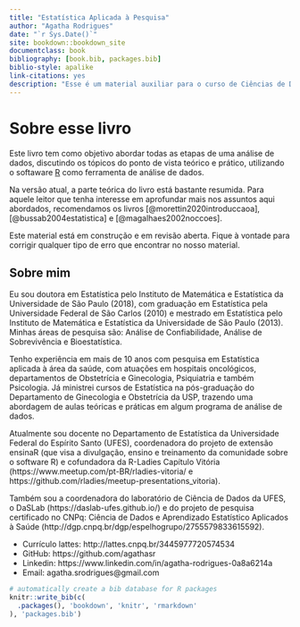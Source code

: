 --- 
title: "Estatística Aplicada à Pesquisa"
author: "Agatha Rodrigues"
date: "`r Sys.Date()`"
site: bookdown::bookdown_site
documentclass: book
bibliography: [book.bib, packages.bib]
biblio-style: apalike
link-citations: yes
description: "Esse é um material auxiliar para o curso de Ciências de Dados aplicada à Saúde."
---

# Sobre esse livro

Este livro tem como objetivo abordar todas as etapas de uma análise de dados, discutindo os tópicos do ponto de vista teórico e prático, utilizando o softaware [R](https://cran.r-project.org/) como ferramenta de análise de dados. 

Na versão atual, a parte teórica do livro está bastante resumida. Para aquele leitor que tenha interesse em aprofundar mais nos assuntos aqui abordados, recomendamos os livros [@morettin2020introduccaoa], [@bussab2004estatistica] e [@magalhaes2002noccoes].

Este material está em construção e em revisão aberta. Fique à vontade para corrigir qualquer tipo de erro que encontrar no nosso material.

## Sobre mim

Eu sou doutora em Estatística pelo Instituto de Matemática e Estatística da Universidade de São Paulo (2018), com graduação em Estatística pela Universidade Federal de São Carlos (2010) e mestrado em Estatística pelo Instituto de Matemática e Estatística da Universidade de São Paulo (2013). Minhas áreas de pesquisa são: Análise de Confiabilidade, Análise de Sobrevivência e Bioestatística. 

Tenho experiência em mais de 10 anos com pesquisa em Estatística aplicada à área da saúde, com atuações em hospitais oncológicos, departamentos de Obstetrícia e Ginecologia, Psiquiatria e também Psicologia. Já ministrei cursos de Estatística na pós-graduação do Departamento de Ginecologia e Obstetrícia da USP, trazendo uma abordagem de aulas teóricas e práticas em algum programa de análise de dados.

Atualmente sou docente no Departamento de Estatística da Universidade Federal do Espírito Santo (UFES), coordenadora do projeto de extensão ensinaR (que visa a divulgação, ensino e treinamento da comunidade sobre o software R) e cofundadora da R-Ladies Capítulo Vitória (https://www.meetup.com/pt-BR/rladies-vitoria/ e https://github.com/rladies/meetup-presentations_vitoria). 

Também sou a coordenadora do laboratório de Ciência de Dados da UFES, o DaSLab (https://daslab-ufes.github.io/) e do projeto de pesquisa certificado no CNPq: Ciência de Dados e Aprendizado Estatístico Aplicados à Saúde (http://dgp.cnpq.br/dgp/espelhogrupo/2755579833615592).

- Currículo lattes: http://lattes.cnpq.br/3445977720574534
- GitHub: https://github.com/agathasr
- Linkedin: https://www.linkedin.com/in/agatha-rodrigues-0a8a6214a
- Email: agatha.srodrigues@gmail.com

```{r include=FALSE}
# automatically create a bib database for R packages
knitr::write_bib(c(
  .packages(), 'bookdown', 'knitr', 'rmarkdown'
), 'packages.bib')
```
